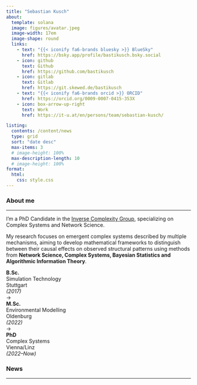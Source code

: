 ```yaml
---
title: "Sebastian Kusch"
about:
  template: solana
  image: figures/avatar.jpeg
  image-width: 17em
  image-shape: round
  links:
    - text: "{{< iconify fa6-brands bluesky >}} BlueSky"
      href: https://bsky.app/profile/bastikusch.bsky.social
    - icon: github
      text: Github
      href: https://github.com/bastikusch
    - icon: gitlab
      text: Gitlab
      href: https://git.skewed.de/bastikusch
    - text: "{{< iconify fa6-brands orcid >}} ORCID"
      href: https://orcid.org/0009-0007-0415-353X
    - icon: box-arrow-up-right
      text: Work
      href: https://it-u.at/en/persons/team/sebastian-kusch/

listing:
  contents: /content/news
  type: grid
  sort: "date desc"
  max-items: 3
  # image-height: 100%
  max-description-length: 10
  # image-height: 100%
format:
  html:
    css: style.css
---
```



### About me

---

I’m a PhD Candidate in the [Inverse Complexity Group](https://skewed.de/lab/), specializing on Complex Systems and Network Science.

My research focuses on emergent complex systems described by multiple mechanisms, aiming to develop mathematical frameworks to distinguish between their causal effects on observed structural patterns using methods from **Network Science, Complex Systems, Bayesian Statistics and Algorithmic Information Theory**.


```{=html}
<div class="trajectory-timeline">
  <div class="trajectory-step">
    <strong>B.Sc.</strong><br>
    Simulation Technology<br>
    Stuttgart<br>
    <em>(2017)</em>
  </div>
  <div class="trajectory-arrow">→</div>
  <div class="trajectory-step">
    <strong>M.Sc.</strong><br>
    Environmental Modelling<br>
    Oldenburg<br>
    <em>(2022)</em>
  </div>
  <div class="trajectory-arrow">→</div>
  <div class="trajectory-step">
    <strong>PhD</strong><br>
    Complex Systems<br>
    Vienna/Linz<br>
    <em>(2022–Now)</em>
  </div>
</div>
```


### News

---
